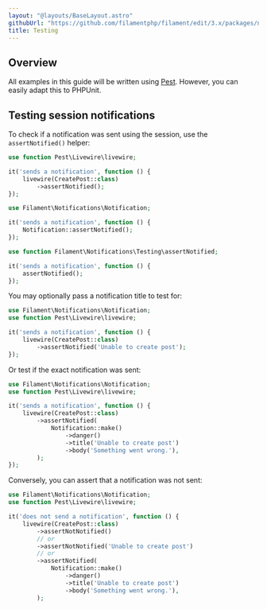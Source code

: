 ```yaml
---
layout: "@layouts/BaseLayout.astro"
githubUrl: "https://github.com/filamentphp/filament/edit/3.x/packages/notifications/docs/06-testing.md"
title: Testing
---
```


## Overview

All examples in this guide will be written using [Pest](https://pestphp.com). However, you can easily adapt this to PHPUnit.

## Testing session notifications

To check if a notification was sent using the session, use the `assertNotified()` helper:

```php
use function Pest\Livewire\livewire;

it('sends a notification', function () {
    livewire(CreatePost::class)
        ->assertNotified();
});
```

```php
use Filament\Notifications\Notification;

it('sends a notification', function () {
    Notification::assertNotified();
});
```

```php
use function Filament\Notifications\Testing\assertNotified;

it('sends a notification', function () {
    assertNotified();
});
```

You may optionally pass a notification title to test for:

```php
use Filament\Notifications\Notification;
use function Pest\Livewire\livewire;

it('sends a notification', function () {
    livewire(CreatePost::class)
        ->assertNotified('Unable to create post');
});
```

Or test if the exact notification was sent:

```php
use Filament\Notifications\Notification;
use function Pest\Livewire\livewire;

it('sends a notification', function () {
    livewire(CreatePost::class)
        ->assertNotified(
            Notification::make()
                ->danger()
                ->title('Unable to create post')
                ->body('Something went wrong.'),
        );
});
```

Conversely, you can assert that a notification was not sent:

```php
use Filament\Notifications\Notification;
use function Pest\Livewire\livewire;

it('does not send a notification', function () {
    livewire(CreatePost::class)
        ->assertNotNotified()
        // or
        ->assertNotNotified('Unable to create post')
        // or
        ->assertNotified(
            Notification::make()
                ->danger()
                ->title('Unable to create post')
                ->body('Something went wrong.'),
        );
```
